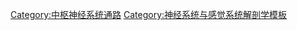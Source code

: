 {{Navbox
 | name = Neural tracts
 | title = [[人腦|腦]]和[[脊髓]]：[[神经通路]]和[[神经束]]
 | state = {{{state<includeonly>|autocollapse</includeonly>}}}

 | listclass = hlist

 | group1 = 感覺/<br />上行徑路
 | list1 = {{Navbox|child

 | group1 = {{tsl|en|Posterior column-medial lemniscus pathway||PCML}}
 | list1 = {{Navbox|child
 | groupstyle = background: transparent;

 | group1 = {{tsl|en|Posterior column-medial lemniscus pathway#First neuron||1°}}:
 | list1 =
* [[帕西尼氏小体]]/[[触觉小体]] → '''{{tsl|en|Posterior column||Posterior column}}''' ({{tsl|en|Gracile fasciculus||Gracile fasciculus}}/{{tsl|en|Cuneate fasciculus||Cuneate fasciculus}}) → {{tsl|en|Gracile nucleus||Gracile nucleus}}/{{tsl|en|Cuneate nucleus||Cuneate nucleus}}

 | group2 = {{tsl|en|Posterior column-medial lemniscus pathway#Second neuron||2°}}:
 | list2 =
* → ''{{tsl|en|sensory decussation||sensory decussation}}/arcuate fibers'' ({{tsl|en|Posterior external arcuate fibers||Posterior external arcuate fibers}}、{{tsl|en|Internal arcuate fibers||Internal arcuate fibers}}) → {{tsl|en|Medial lemniscus||Medial lemniscus}}/{{tsl|en|Trigeminal lemniscus||Trigeminal lemniscus}} → [[丘脑]] ({{tsl|en|Ventral posterolateral nucleus||VPL}}、{{tsl|en|Ventral posteromedial nucleus||VPM}})

 | group3 = {{tsl|en|Posterior column-medial lemniscus pathway#Third neuron||3°}}:
 | list3 =
* → {{tsl|en|Posterior limb of internal capsule||Posterior limb of internal capsule}} → [[中央后回]]

 }}

 | group2 = [[脊髓丘腦束|前外側系統]]/<br />[[疼痛|痛覺]]
 | list2 = {{Navbox|child

 | group1 = {{tsl|en|Nociception#Neospinothalamic tract||快速徑路}}/外側
 | list1 =
* 1° ({{tsl|en|Free nerve ending||Free nerve ending}} → {{tsl|en|A delta fiber||A delta fiber}}) → 2° ({{tsl|en|Anterior white commissure||Anterior white commissure}} → '''{{tsl|en|Lateral spinothalamic tract||Lateral}} and {{tsl|en|Anterior spinothalamic tract||Anterior}} [[脊髓丘腦束]]''' → [[脊髓丘腦束]] → {{tsl|en|Ventral posterolateral nucleus||VPL}} of [[丘脑]]) → 3° ([[中央后回]]) → 4° ({{tsl|en|Posterior parietal cortex||Posterior parietal cortex}})

2° ('''{{tsl|en|Spinomesencephalic tract||Spinomesencephalic tract}}''' → {{tsl|en|Superior colliculus||Superior colliculus}} of {{tsl|en|Midbrain tectum||Midbrain tectum}})

 | group2 = {{tsl|en|Nociception#Paleospinothalamic tract||慢速徑路}}/內側
 | list2 =
* 1° ({{tsl|en|Group C nerve fiber||Group C nerve fiber}} → '''{{tsl|en|Spinoreticular tract||Spinoreticular tract}}''' → [[网状结构|Reticular formation]]) → 2° ([[丘脑]]{{tsl|en|Medial dorsal nucleus||內腹核}}) → 3° ([[扣带皮层]])

 }}
 }}

 | group2 = 運動/<br />下行徑路
 | list2 = {{Navbox|child

 | group1 = 錐體徑
 | list1 =
* ''flexion:'' [[初级运动皮层]] → {{tsl|en|Posterior limb of internal capsule||Posterior limb of internal capsule}} → {{tsl|en|Decussation of pyramids||Decussation of pyramids}} → '''[[錐體束|皮質脊髓徑]] ({{tsl|en|lateral corticospinal tract||Lateral}}, {{tsl|en|anterior corticospinal tract||Anterior}})''' → [[神经肌肉接点]]

 | group2 = {{tsl|en|Extrapyramidal system||Extrapyramidal}}
 | list2 = {{Navbox|child

 | group1 = {{nobold|''flexion:''}}
 | list1 =
* [[初级运动皮层]] → {{tsl|en|Genu of internal capsule||Genu of internal capsule}} → '''[[皮质延髓束|Corticobulbar tract]]''' → {{tsl|en|Facial motor nucleus||Facial motor nucleus}} → {{tsl|en|Facial muscles||Facial muscles}}

 | group2 = {{nobold|''flexion:''}}
 | list2 =
* {{tsl|en|Red nucleus||Red nucleus}} → '''{{tsl|en|Rubrospinal tract||Rubrospinal tract}}''' 

 | group3 = {{nobold|''extension:''}}
 | list3 =
* {{tsl|en|Anatomy of the cerebellum#Phylogenetic and functional divisions || Vestibulocerebellum}} → [[Vestibular nuclei]] → '''{{tsl|en|Vestibulospinal tract||Vestibulospinal tract}}''' 

 | group4 = {{nobold|''extension:''}}
 | list4 =
* {{tsl|en|Anatomy of the cerebellum#Phylogenetic and functional divisions || Vestibulocerebellum}} → [[网状结构]] → '''[[网状结构|Reticulospinal tract]]''' 

 | list5 =
* {{tsl|en|Midbrain tectum||Midbrain tectum}} → '''{{tsl|en|Tectospinal tract||Tectospinal tract}}''' → 頸部肌肉

 }}

 | group3 = [[基底核]]
 | list3 = {{Navbox|child

 | group1 = {{nobold|''direct:''}}
 | list1 = 1° ([[运动皮层]] → [[纹状体]]) → 2° ({{tsl|en|medial globus pallidus||GPi}}) → 3° ({{tsl|en|Lenticular fasciculus||Lenticular fasciculus}}/{{tsl|en|Ansa lenticularis||Ansa lenticularis}} → {{tsl|en|Thalamic fasciculus||Thalamic fasciculus}} → {{tsl|en|Ventral lateral nucleus||VL}} of [[丘脑]]) → 4° ({{tsl|en|Thalamocortical radiations||Thalamocortical radiations}} → [[运动辅助区|Supplementary motor area]]) → 5° ([[运动皮层]])

 | group2 = {{nobold|''indirect:''}}
 | list2 = 1° ([[运动皮层]] → [[纹状体]]) → 2° ({{tsl|en|lateral globus pallidus||GPe}}) → 3° ({{tsl|en|Subthalamic fasciculus||Subthalamic fasciculus}} → {{tsl|en|Subthalamic nucleus||Subthalamic nucleus}}) → 4° ({{tsl|en|Subthalamic fasciculus||Subthalamic fasciculus}} → {{tsl|en|medial globus pallidus||GPi}}) → 5° ({{tsl|en|Lenticular fasciculus||Lenticular fasciculus}}/{{tsl|en|Ansa lenticularis||Ansa lenticularis}} → {{tsl|en|Thalamic fasciculus||Thalamic fasciculus}} → {{tsl|en|Ventral lateral nucleus||VL}} of [[丘脑]]) → 6° ({{tsl|en|Thalamocortical radiations||Thalamocortical radiations}} → [[运动辅助区|Supplementary motor area]]) → 7° ([[运动皮层]])

 | group3 = {{nobold|''{{tsl|en|nigrostriatal pathway||nigrostriatal pathway}}:''}}
 | list3 =
* {{tsl|en|Substantia nigra pars compacta||Pars compacta}} → [[纹状体]]

 }}
 }}

 | group3 = [[小脑]]
 | list3 = {{Navbox|child

 | group1 = Afferent
 | list1 =
* [[Vestibular nuclei]] → '''{{tsl|en|Vestibulocerebellar tract||Vestibulocerebellar tract}}''' → {{tsl|en|Inferior cerebellar peduncle||ICP}} → [[小脑]] → {{tsl|en|Cerebellum granule cell||Granule cell}}

* {{tsl|en|Pontine nuclei||Pontine nuclei}} → '''{{tsl|en|Pontocerebellar fibers||Pontocerebellar fibers}}''' → {{tsl|en|Middle cerebellar peduncle||MCP}} → [[小脑深部核团]] → {{tsl|en|Cerebellum granule cell||Granule cell}}

* [[下橄榄核]] → '''{{tsl|en|Olivocerebellar tract||Olivocerebellar tract}}''' → {{tsl|en|Inferior cerebellar peduncle||ICP}} → {{tsl|en|Cerebellar hemisphere||Hemisphere}} → {{tsl|en|Purkinje cell||Purkinje cell}} → [[小脑深部核团]]

 | group2 = Efferent
 | list2 =
* {{tsl|en|Dentate nucleus||Dentate nucleus}} in {{tsl|en|Cerebellar hemisphere||Lateral hemisphere/pontocerebellum}} → {{tsl|en|Superior cerebellar peduncle||SCP}} → '''{{tsl|en|Dentatothalamic tract||Dentatothalamic tract}}''' → [[丘脑]] ({{tsl|en|Ventral lateral nucleus||VL}}) → [[运动皮层]]

* {{tsl|en|Interposed nucleus||Interposed nucleus}} in {{tsl|en|Cerebellar hemisphere||Intermediate hemisphere/spinocerebellum}} → {{tsl|en|Superior cerebellar peduncle||SCP}} → [[网状结构|Reticular formation]], or → '''{{tsl|en|Cerebellothalamic tract||Cerebellothalamic tract}}''' → {{tsl|en|Red nucleus||Red nucleus}} → [[丘脑]] ({{tsl|en|Ventral lateral nucleus||VL}}) → [[运动皮层]]

* {{tsl|en|Fastigial nucleus||Fastigial nucleus}} in {{tsl|en|Flocculonodular lobe||Flocculonodular lobe/vestibulocerebellum}} → '''{{tsl|en|Vestibulocerebellar tract||Vestibulocerebellar tract}}''' → [[Vestibular nuclei]]

 | group3 = Bidirectional:<br />{{tsl|en|Spinocerebellar tract||Spinocerebellar}}
 | list3 = {{Navbox|child

 | group1 = [[本體感覺|無意識本體感覺]]
 | list1 =
* [[lower limb]] → 1° ({{tsl|en|muscle spindle||muscle spindle}}s → [[Dorsal root ganglion|DRG]]) → 2° ({{tsl|en|Posterior thoracic nucleus||Posterior thoracic nucleus}} → '''{{tsl|en|Dorsal spinocerebellar tract||Dorsal/posterior spinocerebellar tract}}''' → {{tsl|en|Inferior cerebellar peduncle||ICP}} → [[蚓部|小腦蚓部]])

* [[上肢]] → 1° ({{tsl|en|muscle spindle||muscle spindle}}s → [[Dorsal root ganglion|DRG]]) → 2° ({{tsl|en|Accessory cuneate nucleus||Accessory cuneate nucleus}} → '''{{tsl|en|Posterior external arcuate fibers||Cuneocerebellar tract}}''' → {{tsl|en|Inferior cerebellar peduncle||ICP}} → {{tsl|en|Anterior lobe of cerebellum||Anterior lobe of cerebellum}})

 | group2 = [[反射弧]]
 | list2 =
* [[lower limb]] → 1° ({{tsl|en|Golgi tendon organ||Golgi tendon organ}}) → 2° ('''{{tsl|en|Ventral spinocerebellar tract||Ventral/anterior spinocerebellar tract}}'''→ {{tsl|en|Superior cerebellar peduncle||SCP}} → [[蚓部]])

* [[上肢|upper limb]] → 1° ({{tsl|en|Golgi tendon organ||Golgi tendon organ}}) → 2° ('''{{tsl|en|Rostral spinocerebellar tract||Rostral spinocerebellar tract}}''' → {{tsl|en|Inferior cerebellar peduncle||ICP}} → [[小脑]])

 }}
 }}

}}<noinclude>
{{collapsible option}}
{{解剖学导航文档}}
[[Category:中枢神经系统通路]]
[[Category:神经系统与感觉系统解剖学模板]]
</noinclude>